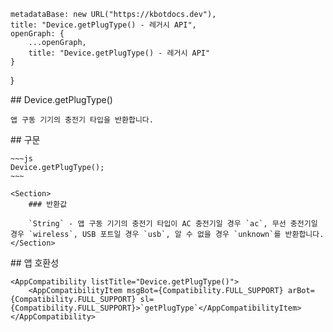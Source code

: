 
    metadataBase: new URL("https://kbotdocs.dev"),
    title: "Device.getPlugType() - 레거시 API",
    openGraph: {
        ...openGraph,
        title: "Device.getPlugType() - 레거시 API"
    }
}

<Section>
    ## Device.getPlugType()

    앱 구동 기기의 충전기 타입을 반환합니다.
</Section>
<Section>
    ## 구문

    ~~~js
    Device.getPlugType();
    ~~~

    <Section>
        ### 반환값

        `String` - 앱 구동 기기의 충전기 타입이 AC 충전기일 경우 `ac`, 무선 충전기일 경우 `wireless`, USB 포트일 경우 `usb`, 알 수 없을 경우 `unknown`를 반환합니다.
    </Section>
</Section>
<Section>
    ## 앱 호환성

    <AppCompatibility listTitle="Device.getPlugType()">
        <AppCompatibilityItem msgBot={Compatibility.FULL_SUPPORT} arBot={Compatibility.FULL_SUPPORT} sl={Compatibility.FULL_SUPPORT}>`getPlugType`</AppCompatibilityItem>
    </AppCompatibility>
</Section>